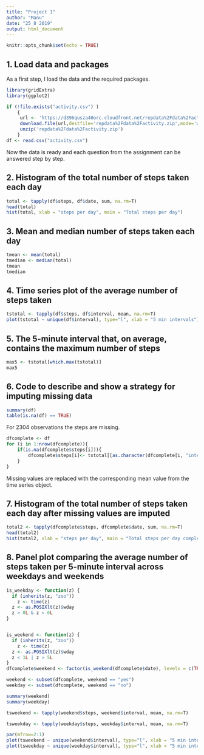 ```yaml
---
title: "Project 1"
author: "Manu"
date: "25 8 2019"
output: html_document
---
```


```r
knitr::opts_chunk$set(echo = TRUE)
```

## 1. Load data and packages

As a first step, I load the data and the required packages.

```r
library(gridExtra)
library(ggplot2)

if (!file.exists("activity.csv") )
    {
     url <- 'https://d396qusza40orc.cloudfront.net/repdata%2Fdata%2Factivity.zip'  
     download.file(url,destfile='repdata%2Fdata%2Factivity.zip',mode='wb')  
     unzip('repdata%2Fdata%2Factivity.zip')
    }
df <- read.csv("activity.csv")  
```

Now the data is ready and each question from the assignment can be answered step by step.

## 2. Histogram of the total number of steps taken each day

```r
total <- tapply(df$steps, df$date, sum, na.rm=T)
head(total)
hist(total, xlab = "steps per day", main = "Total steps per day")
```

## 3. Mean and median number of steps taken each day

```r
tmean <- mean(total)
tmedian <- median(total)
tmean
tmedian
```


## 4. Time series plot of the average number of steps taken

```r
tstotal <- tapply(df$steps, df$interval, mean, na.rm=T)
plot(tstotal ~ unique(df$interval), type="l", xlab = "5 min intervals")
```


## 5. The 5-minute interval that, on average, contains the maximum number of steps

```r
max5 <- tstotal[which.max(tstotal)]
max5
```

## 6. Code to describe and show a strategy for imputing missing data

```r
summary(df)
table(is.na(df) == TRUE)
```
For 2304 observations the steps are missing.

```r
dfcomplete <- df
for (i in 1:nrow(dfcomplete)){
    if(is.na(dfcomplete$steps[i])){
        dfcomplete$steps[i]<- tstotal[[as.character(dfcomplete[i, "interval"])]]
    }
}
```

Missing values are replaced with the corresponding mean value from the time series object. 

## 7. Histogram of the total number of steps taken each day after missing values are imputed

```r
total2 <- tapply(dfcomplete$steps, dfcomplete$date, sum, na.rm=T)
head(total2)
hist(total2, xlab = "steps per day", main = "Total steps per day complete")
```

## 8. Panel plot comparing the average number of steps taken per 5-minute interval across weekdays and weekends


```r
is_weekday <- function(z) {
  if (inherits(z, "zoo")) 
    z <- time(z)
  z <- as.POSIXlt(z)$wday
  z > 0L & z < 6L
}


is_weekend <- function(z) {
  if (inherits(z, "zoo")) 
    z <- time(z)
  z <- as.POSIXlt(z)$wday
  z < 1L | z > 5L
}
dfcomplete$weekend <- factor(is_weekend(dfcomplete$date), levels = c(TRUE, FALSE), labels = c("yes", "no"))

weekend <- subset(dfcomplete, weekend == "yes")
weekday <- subset(dfcomplete, weekend == "no")

summary(weekend)
summary(weekday)
```

```r
tsweekend <- tapply(weekend$steps, weekend$interval, mean, na.rm=T)
```

```r
tsweekday <- tapply(weekday$steps, weekday$interval, mean, na.rm=T)
```

```r
par(mfrow=2:1)
plot(tsweekend ~ unique(weekend$interval), type="l", xlab = "5 min intervals")
plot(tsweekday ~ unique(weekday$interval), type="l", xlab = "5 min intervals")
```
